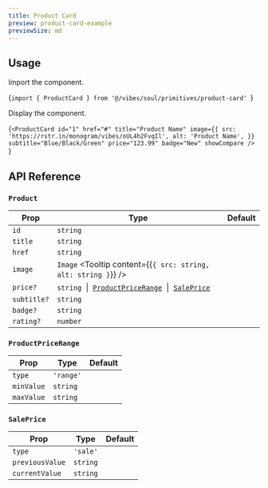 ```yaml
---
title: Product Card
preview: product-card-example
previewSize: md
---
```


## Usage

Import the component.

<CodeBlock lang="bash">{`import { ProductCard } from '@/vibes/soul/primitives/product-card'
`}</CodeBlock>

Display the component.

<CodeBlock lang="bash">{`<ProductCard
  id="1"
  href="#"
  title="Product Name"
  image={{
    src: 'https://rstr.in/monogram/vibes/oUL4h2FvqIl',
    alt: 'Product Name',
  }}
  subtitle="Blue/Black/Green"
  price="123.99"
  badge="New"
  showCompare
/>
`}</CodeBlock>

## API Reference

### `Product`

| Prop        | Type                                                                                                       | Default |
| ----------- | ---------------------------------------------------------------------------------------------------------- | ------- |
| `id`        | `string`                                                                                                   |         |
| `title`     | `string`                                                                                                   |         |
| `href`      | `string`                                                                                                   |         |
| `image`     | `Image` <Tooltip content={<CodeBlock>{`{ src: string, alt: string }`}</CodeBlock>} />                      |         |
| `price?`    | `string` &nbsp;\|&nbsp; [`ProductPriceRange`](#productpricerange) &nbsp;\|&nbsp; [`SalePrice`](#saleprice) |         |
| `subtitle?` | `string`                                                                                                   |         |
| `badge?`    | `string`                                                                                                   |         |
| `rating?`   | `number`                                                                                                   |         |

### `ProductPriceRange`

| Prop       | Type      | Default |
| ---------- | --------- | ------- |
| `type`     | `'range'` |         |
| `minValue` | `string`  |         |
| `maxValue` | `string`  |         |

### `SalePrice`

| Prop            | Type     | Default |
| --------------- | -------- | ------- |
| `type`          | `'sale'` |         |
| `previousValue` | `string` |         |
| `currentValue`  | `string` |         |
